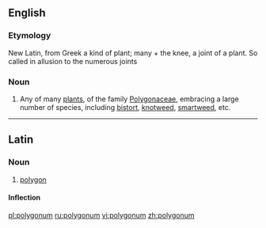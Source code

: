 {{also|Polygonum}}
==English==
===Etymology===
New Latin, from Greek a kind of plant; many + the knee, a joint of a plant. So called in allusion to the numerous joints

===Noun===
{{en-noun}}

#{{botany}} Any of many [[plant]]s, of the family [[Polygonaceae]], embracing a large number of species, including [[bistort]], [[knotweed]], [[smartweed]], etc.

----
==Latin==

===Noun===
{{la-noun|polygōnum|polygoni|polygōnī|n|second}}

#{{maths|lang=la}} [[polygon]]

====Inflection====
{{la-decl-2nd-N|polygon|polygōn}}

[[pl:polygonum]]
[[ru:polygonum]]
[[vi:polygonum]]
[[zh:polygonum]]